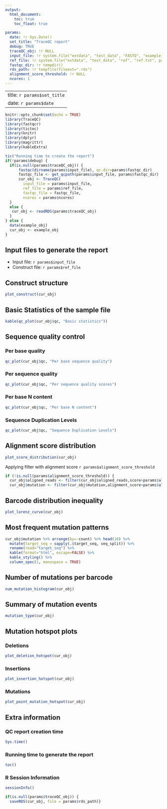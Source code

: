 ```yaml
---
output: 
  html_document:
    toc: true
    toc_float: true

params:
  date: !r Sys.Date()
  set_title: "TraceQC report"
  debug: TRUE
  traceQC_obj: !r NULL
  input_file: !r system.file("extdata", "test_data", "FASTQ", "example_small.fastq.gz", package="TraceQC")
  ref_file: !r system.file("extdata", "test_data", "ref", "ref.txt", package="TraceQC")
  fastqc_dir: !r tempdir()
  rds_path: !r tempfile(fileext=".rds")
  alignment_score_threshold: !r NULL
  ncores: 1
---
```


---
title: `r params$set_title`
date: `r params$date`
---

```r
knitr::opts_chunk$set(echo = TRUE)
library(TraceQC)
library(fastqcr)
library(tictoc)
library(knitr)
library(dplyr)
library(magrittr)
library(kableExtra)
```


```r
tic("Running time to create the report")
if(!params$debug) {
  if(is.null(params$traceQC_obj)) {
      fastqc(dirname(params$input_file), qc.dir=params$fastqc_dir)
      fastqc_file <- get_qcpath(params$input_file, params$fastqc_dir)
      cur_obj <- TraceQC(
        input_file = params$input_file,
        ref_file = params$ref_file,
        fastqc_file = fastqc_file,
        ncores = params$ncores)
  }
  else {
   cur_obj <- readRDS(params$traceQC_obj)
  }
} else {
  data(example_obj)
  cur_obj <- example_obj
}
```

## Input files to generate the report

* Input file: `r params$input_file`
* Construct file: `r params$ref_file`

## Construct structure

```r
plot_construct(cur_obj)
```

## Basic Statistics of the sample file

```r
kable(qc_plot(cur_obj$qc, "Basic statistics"))
```


## Sequence quality control {.tabset}

### Per base quality
```r
qc_plot(cur_obj$qc, "Per base sequence quality")
```

### Per sequence quality
```r
qc_plot(cur_obj$qc, "Per sequence quality scores")
```

### Per base N content
```r
qc_plot(cur_obj$qc, "Per base N content")
```

### Sequence Duplication Levels

```r
qc_plot(cur_obj$qc, "Sequence Duplication Levels")
```

## Alignment score distribution

```r
plot_score_distribution(cur_obj)
```

Applying filter with alignment score `r params$alignment_score_threshold`
``` r
if (!is.null(params$alignment_score_threshold)) {
  cur_obj$aligned_reads <- filter(cur_obj$aligned_reads,score>params$alignment_score_threshold)
  cur_obj$mutation <- filter(cur_obj$mutation,alignment_score>params$alignment_score_threshold)}
```

## Barcode distribution inequality

```r
plot_lorenz_curve(cur_obj)
```

## Most frequent mutation patterns

```r
cur_obj$mutation %>% arrange(by=-count) %>% head(10) %>% 
  mutate(target_seq = sapply(.$target_seq, seq_split)) %>% 
  rename(read="target_seq") %>% 
  kable(format="html", escape=FALSE) %>% 
  kable_styling() %>% 
  column_spec(1, monospace = TRUE)
```

## Number of mutations per barcode

```r
num_mutation_histogram(cur_obj)
```

## Summary of mutation events

```r
mutation_type(cur_obj)
```

## Mutation hotspot plots {.tabset}

### Deletions
```r
plot_deletion_hotspot(cur_obj)
```

### Insertions
```r
plot_insertion_hotspot(cur_obj)
```

### Mutations
```r
plot_point_mutation_hotspot(cur_obj)
```

## Extra information

### QC report creation time

```r
Sys.time()
```

### Running time to generate the report

```r
toc()
```


### R Session Information

```r
sessionInfo()
```

```r
if(is.null(params$traceQC_obj)) {
  saveRDS(cur_obj, file = params$rds_path)}
```


